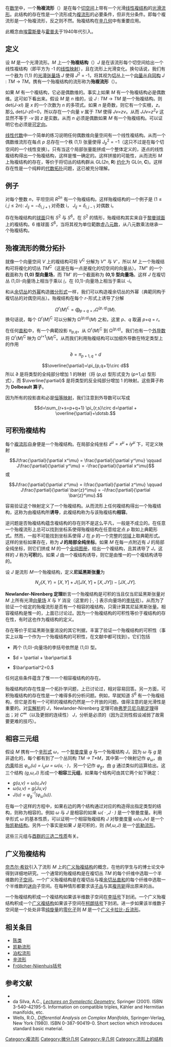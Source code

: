 在[[数学|数学]]中，一个'''殆複流形'''（{{lang|en|almost complex manifold}}）是在每个[[切空间|切空间]]上带有一个光滑[[线性複结构|线性複结构]]的[[光滑流形|光滑流形]]。此结构的存在性是一个流形成为[[複流形|複流形]]的必要条件，但非充分条件。即每个複流形是一个殆複流形，反之则不然。殆複结构在[[辛几何|辛几何]]中有重要应用。

此概念由[[夏尔·埃雷斯曼|埃雷斯曼]]与[[海因茨·霍普夫|霍普夫]]于1940年代引入。

== 定义 ==

设 ''M'' 是一个光滑流形。''M'' 上一个'''殆複结构'''（{{lang|en|almost complex structure}}）''J'' 是在该流形每个切空间给出一个线性複结构（即平方为 -1 的[[线性映射|线性映射]]），且在流形上光滑变化。换句话说，我们有一个[[秩|秩]]为 (1,1) 的[[光滑函数|光滑]][[张量场|张量场]] ''J'' 使得 ''J''<sup>2</sup> = -1，将其视为[[切丛|切丛]]上一个[[向量丛|向量丛]][[自同构|自同构]] ''J'' : ''TM'' → ''TM''。携有一个殆複结构的流形称为'''殆複流形'''（{{lang|en|almost complex manifold}}）。

如果 ''M'' 有一个複结构，它必是偶数维的。事实上如果 ''M'' 有一个殆複结构必是偶数维。这可如下看出来。假设 ''M'' 是 ''n'' 维的，设  ''J'' : ''TM'' → ''TM'' 是一个殆複结构。则 det(''J-xI'') 是 ''x'' 的一个次数为 ''n'' 的多项式。如果 ''n'' 是奇数，则它有一个实根，''z''。那么 det(''J-zI'')=0，所以存在一个向量 ''v'' 属于 ''TM'' 使得 ''Jv=zv''。从而 ''JJv=z<sup>2</sup>v'' 这显然不等于 ''-v'' 因 ''z'' 是实数。从而 ''n'' 必须是偶数如果 ''M'' 有一个殆複结构。可以证明它也必须是[[可定向流形|可定向]]。

[[线性代数|线性代数]]中一个简单的练习说明任何偶数维向量空间有一个线性複结构。从而一个偶数维流形在每点 ''p'' 总存在一个秩 (1,1) 张量使得 ''J''<sub>p</sub><sup>2</sup> = −1（这只不过是在每个切空间的一个线性变换）。只有当这个局部张量能拼成一个整体定义的，逐点的线性複结构得出一个殆複结构，这样是惟一确定的。这样拼接的可能性，从而流形 ''M'' 上殆複结构的存在，等价于将切丛的结构群从 GL(''2n'', '''R''') [[结构群的约化|约化]]为 GL(''n'', '''C''')。这样存在性是一个纯粹的[[代数拓扑|代数拓扑]]问题，这已被充分理解。

== 例子 ==

对每个整数 ''n''，平坦空间 <math>R^{2n}</math> 有一个殆複结构。这样殆複结构的一个例子是 (<math>1 \le i,j \le 2n</math>): <math>J_{ij} = -\delta_{i,j+1} </math> 对奇数 i，
<math>J_{ij} = \delta_{i,j-1} </math> 对偶数 i。

存在殆複结构的[[球面|球面]]只有 ''S''<sup>2</sup> 与 ''S''<sup>6</sup>。在 ''S''<sup>2</sup> 的情形，殆複结构其实来自于[[黎曼球面|黎曼球面]]上的複结构。6 维球面 ''S''<sup>6</sup>，当将其视为单位範数虚[[八元数|八元数]]，从八元数乘法继承一个殆複结构。

== 殆複流形的微分拓扑 ==

就像一个向量空间 ''V'' 上的複结构可将 ''V''<sup>C</sup> 分解为 ''V''<sup>+</sup> 与 ''V''<sup>-</sup>，所以 ''M'' 上一个殆複结构可将複化的切丛 ''TM''<sup>C</sup>（这是在每一点是複化的切空间的向量丛）。''TM''<sup>+</sup> 的一个截面称为 '''(1,0) 型向量场'''，而 ''TM''<sup>-</sup> 的一个截面称为 '''(0,1) 型向量场'''。这样 ''J'' 在複切丛 (1,0)-向量场上相当于乘以 [[虚数单位|''i'']]，在 (0,1)-向量场上相当于乘以 -''i''。

和从[[余切丛|余切丛]]的[[外幂|外幂]]构造[[微分形式|微分形式]]一样，我们可以构造複余切丛的外幂（典範同构于複切丛的对偶空间丛）。殆複结构在每个 ''r''-形式上诱导了分解
:<math>\Omega^r(M)^\mathbb{C}=\bigoplus_{p+q=r} \Omega^{(p,q)}(M).</math>
换句话说，每个 Ω<sup>''r''</sup>(''M'')<sup>C</sup> 可以分解为 Ω<sup>(''p'',''q'')</sup>(''M'') 之和，这里 ''p''、''q'' 取遍 ''p''+''q'' = ''r''。

在任何[[直和|直和]]中，有一个典範投影 π<sub>''p'',''q''</sub>，从 Ω<sup>r</sup>(''M'')<sup>C</sup> 到 Ω<sup>(''p'',''q'')</sup>。我们也有一个[[外导数|外导数]]将 Ω<sup>''r''</sup>(''M'')<sup>C</sup> 映为 Ω<sup>''r''+1</sup>(''M'')<sup>C</sup>。从而我们利用殆複结构可以加细外导数在特定类型上的作用
:<math>\partial=\pi_{p+1,q}\circ d</math>
:<math>\overline{\partial}=\pi_{p,q+1}\circ d</math>
所以 <math>\partial</math> 是将类型的全纯部分增加 1 的映射（将 (''p'',''q'') 型形式变为 (''p''+1,''q'') 型形式），而 <math>\overline{\partial}</math> 是将类型的反全纯部分增加 1 的映射。这些算子称为 '''Dolbeault 算子'''。

因为所有的投影直和必是[[恒等映射|恒等映射]]，我们注意到外导数可以写成
:<math>d=\sum_{r+s=p+q+1} \pi_{r,s}\circ d=\partial + \overline{\partial}+\dotsb.</math>

== 可积殆複结构 ==

每个[[複流形|複流形]]自身便是一个殆複结构。在局部全纯坐标 <math>z^\mu = x^\mu + i y^\mu</math> 下，可定义映射
:<math>J\frac{\partial}{\partial x^\mu} = \frac{\partial}{\partial y^\mu} \qquad J\frac{\partial}{\partial y^\mu} = -\frac{\partial}{\partial x^\mu}</math>
或
:<math>J\frac{\partial}{\partial z^\mu} = i\frac{\partial}{\partial z^\mu} \qquad J\frac{\partial}{\partial \bar{z}^\mu} = -i\frac{\partial}{\partial \bar{z}^\mu}.</math>

容易验证这个映射定义了一个殆複结构。从而流形上任何複结构得出一个殆複结构，这称为由複结构所'''诱导'''，此複结构称为与该殆複结构'''相容'''。

逆问题是否殆複结构蕴含複结构的存在则不是这么平凡，一般是不成立的。在任意一个殆複流形上总可以找到坐标系使得殆複结构在任意给定点 ''p'' 取如上典範形式。然而，一般不可能找到坐标系使得 ''J'' 在 ''p'' 的一个完整的[[邻域|邻域]]上取典範形式。这样的坐标如果存在，称为 '''''J'' 的局部全纯坐标'''。如果 ''M'' 在每一点附近有 ''J'' 的局部全纯坐标，则它们拼成 ''M'' 的一个[[全纯|全纯]][[图册_(拓扑学)|图册]]，给出一个複结构，且其诱导了 ''J''。这样的 ''J'' 称为'''可积'''的。如果 ''J'' 由一个複结构诱导，则它是由惟一的一个複结构诱导的。 

设 ''J'' 是流形 ''M''一个殆複结构，定义'''尼延黑斯张量'''为
:<math>N_J(X,Y) = [X,Y] + J([J X, Y] + [X, J Y]) - [J X, J Y].</math>

'''Newlander-Nirenberg 定理'''断言一个殆複结构是可积的当且仅当尼延黑斯张量对 ''M'' 上所有光滑[[向量场|向量场]] ''X'' 与 ''Y'' 消没（这里的 [·, ·] 表示向量场的[[李导数|李括号]]）。从而为了验证一个给定的殆複流形是否有一个相容的複结构，只需计算其尼延黑斯张量。相容複结构是惟一的，上面已讨论过。因为一个殆複结构的可积性等价于複结构的存在性，有时这也作为複结构的定义。

存在等价于尼延黑斯张量消没的其它判据，丰富了验证一个殆複结构的可积性（事实上以每一个作为一个殆複结构的可积性，在文献中都可找到）。它们包括

* 两个 (1,0)-向量场的李括号依然是 (1,0) 型。

*<math>d = \partial + \bar\partial.</math>

*<math>\bar\partial^2=0.</math>

任何这些条件蕴含了惟一一个相容複结构的存在。

殆複结构的存在性是一个拓扑学问题，上已讨论过，相对容易回答。另一方面，可积殆複结构的存在性是一个难得多的分析问题。例如，早就知道  ''S''<sup>6</sup> 有一个殆複结构，但它是否有一个可积的複结构仍然是一个开放的问题。值得注意的是光滑性是重要的。对[[实解析|实解析]]的 ''J''，Newlander-Nirenberg 定理可由[[弗罗贝尼乌斯定理|弗罗贝尼乌斯定理]]得出；对 <math>C^\infty</math>（以及更弱的连续性） ''J''，分析是必须的（因为正则性假设减弱了故需要更难的技巧）。

== 相容三元组 ==

假设 ''M'' 携有一个[[辛形式|辛形式]] ''ω''，一个[[黎曼度量|黎曼度量]] ''g'' 与一个殆複结构 ''J''。因为 ''ω'' 与 ''g'' 是非退化的，每个都有到了一个丛同构 ''TM → T*M''，其中第一个映射记作 ''φ<sub>ω</sub>''，由[[内乘|内乘]]给出 ''φ<sub>ω</sub>(u) = <math>i</math><sub>u</sub>ω = ω(u, · )''，另一个记作 ''φ<sub>g</sub>''，由 ''g'' 通过类似的运算给出。这三个结构 ''(g,ω,J)'' 形成一个'''相容三元组'''，如果每个结构可由其它两个如下确定：
*''g(u,v) = ω(u,Jv)''
*''ω(u,v) = g(Ju,v)''
*''J(u) = φ<sub>g</sub><sup>-1</sup>(φ<sub>ω</sub>(u))''.
在每一个这样的方程中，如果右边的两个结构通过对应的构造得出指定类型的结构，则称为相容的。例如 ''ω'' 与 ''J'' 是相容的如果 ''ω( · ,J · )'' 是一个黎曼度量。利用辛形式 ''ω'' 的基本性质，可以证明一个相容殆複结构 ''J'' 对黎曼度量 ''ω(u,Jv)'' 是一个[[殆凯勒流形|殆凯勒结构]]。另外一个事实是如果 ''J'' 是可积的，则 ''(M,ω,J)'' 是一个[[凯勒流形|凯勒流形]]。

这些三元组与[[酉群#三选二性质|酉群的三选二性质]]有关。

== 广义殆複结构 ==

[[奈杰尔·希钦|奈杰尔·希钦]]引入了流形 ''M'' 上的[[广义殆複结构|广义殆複结构]]的概念，在他的学生{{link-en|馬可·瓜蒂耶里|Marco Gualtieri}}与{{link-en|吉爾·卡亞坎蒂|Gil Cavalcanti}}的博士论文中得到详细地研究。一个通常的殆複结构是在複切丛 ''TM'' 的每个纤维中选取一个半维数的[[子空间|子空间]]。一个广义殆複结构是在複切丛与複[[余切丛|余切丛]][[直和|直和]]的每个纤维中选取一个半维数的[[迷向|迷向]]子空间。在每种情形都要求该[[子丛|子丛]]与其[[複共轭|複共轭]]得出原来的丛。 

一个殆複结构积成一个複结构如果该半维数子空间在[[李导数|李括号]]下封闭。一个广义殆複结构积成一个[[广义複结构|广义複结构]]如果该子空间在[[柯朗括号|柯朗括号]]下封闭。进一步如果该半维数子空间是一个处处非零[[纯旋量|纯旋量]]的[[零化子|零化子]]则 ''M'' 是一个[[广义卡拉比-丘流形|广义卡拉比-丘流形]]。

== 相关条目 ==
* [[陈类|陈类]]
* [[凯勒流形|凯勒流形]]
* [[泊松流形|泊松流形]]
* [[辛流形|辛流形]]
* [[Frölicher-Nijenhuis括号|Frölicher-Nijenhuis括号]]

== 参考文献 ==
*{{Citation | last1=Newlander | first1=A. | last2=Nirenberg | first2=L. | title=Complex analytic coordinates in almost complex manifolds | id={{MathSciNet | id = 0088770}} | year=1957 | journal=[[Annals_of_Mathematics|Annals of Mathematics. Second Series]] | issn=0003-486X | volume=65 | pages=391–404}}
*da Silva, A.C., ''[http://www.springerlink.com/content/hq3au3baggr3/ Lectures on Symplectic Geometry]{{Dead link|date=2020年2月 |bot=InternetArchiveBot |fix-attempted=yes }}'', Springer (2001). ISBN 3-540-42195-5. Information on compatible triples, Kähler and Hermitian manifolds, etc.
*Wells, R.O., ''Differential Analysis on Complex Manifolds'', Springer-Verlag, New York (1980).  ISBN 0-387-90419-0.  Short section which introduces standard basic material.

[[Category:複流形|Category:複流形]]
[[Category:微分几何|Category:微分几何]]
[[Category:辛几何|Category:辛几何]]
[[Category:流形上的结构|Category:流形上的结构]]
